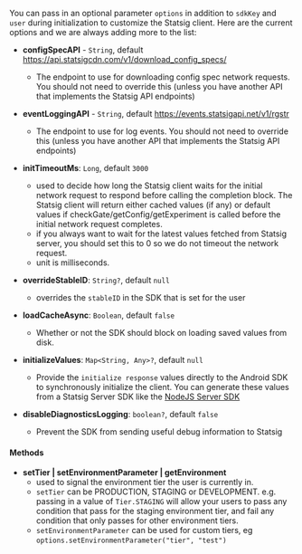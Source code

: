 You can pass in an optional parameter `options` in addition to `sdkKey` and `user` during initialization to customize the Statsig client. Here are the current options and we are always adding more to the list:

- **configSpecAPI** - `String`, default https://api.statsigcdn.com/v1/download_config_specs/

  - The endpoint to use for downloading config spec network requests. You should not need to override this (unless you have another API that implements the Statsig API endpoints)

- **eventLoggingAPI** - `String`, default https://events.statsigapi.net/v1/rgstr

  - The endpoint to use for log events. You should not need to override this (unless you have another API that implements the Statsig API endpoints)

- **initTimeoutMs**: `Long`, default `3000`

  - used to decide how long the Statsig client waits for the initial network request to respond before calling the completion block. The Statsig client will return either cached values (if any) or default values if checkGate/getConfig/getExperiment is called before the initial network request completes.
  - if you always want to wait for the latest values fetched from Statsig server, you should set this to 0 so we do not timeout the network request.
  - unit is milliseconds.

- **overrideStableID**: `String?`, default `null`

  - overrides the `stableID` in the SDK that is set for the user

- **loadCacheAsync**: `Boolean`, default `false`

  - Whether or not the SDK should block on loading saved values from disk.

- **initializeValues**: `Map<String, Any>?`, default `null`

  - Provide the `initialize response` values directly to the Android SDK to synchronously initialize the client. You can generate these values from a Statsig Server SDK like the [NodeJS Server SDK](https://docs.statsig.com/server/nodejsServerSDK#bootstrap)

- **disableDiagnosticsLogging**: `boolean?`, default `false`

  - Prevent the SDK from sending useful debug information to Statsig

#### Methods

- **setTier | setEnvironmentParameter | getEnvironment**
  - used to signal the environment tier the user is currently in.
  - `setTier` can be PRODUCTION, STAGING or DEVELOPMENT. e.g. passing in a value of `Tier.STAGING` will allow your users to pass any condition that pass for the staging environment tier, and fail any condition that only passes for other environment tiers.
  - `setEnvironmentParameter` can be used for custom tiers, eg `options.setEnvironmentParameter("tier", "test")`

